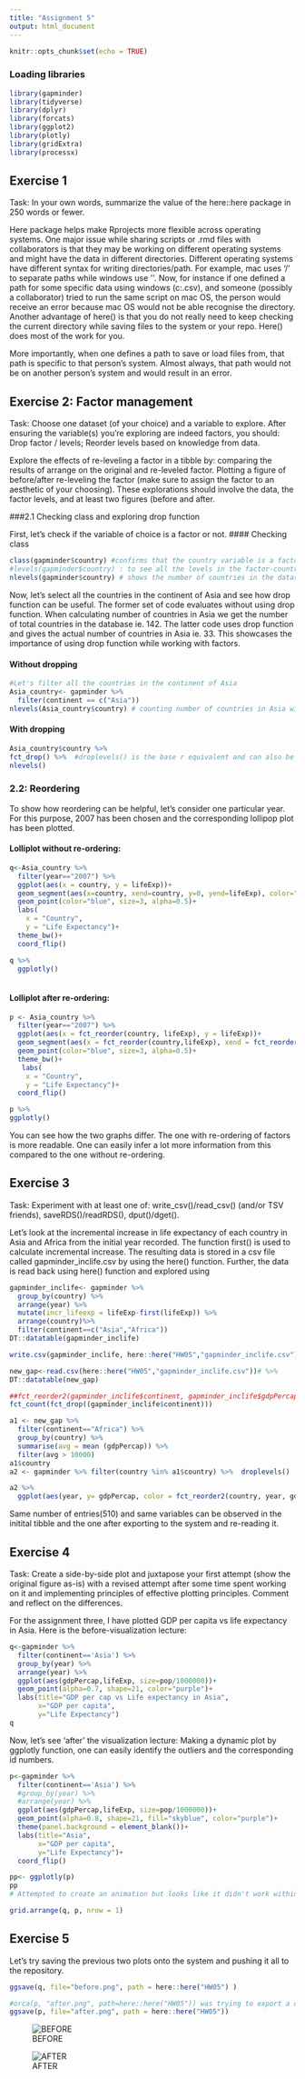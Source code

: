 ```yaml
---
title: "Assignment 5"
output: html_document
---
```


```r
knitr::opts_chunk$set(echo = TRUE)
```

### Loading libraries

```r
library(gapminder)
library(tidyverse)
library(dplyr)
library(forcats)
library(ggplot2)
library(plotly)
library(gridExtra)
library(processx)
```

## Exercise 1

Task: In your own words, summarize the value of the here::here package in 250 words or fewer.

Here package helps make Rprojects more flexible across operating systems. One major issue while sharing scripts or .rmd files with collaborators is that they may be working on different operating systems and might have the data in different directories. Different operating systems have different syntax for writing directories/path. For example, mac uses '/' to separate paths while windows use '\'. Now, for instance if one defined a path for some specific data using windows (c:\desktop\data\test.csv), and someone (possibly a collaborator) tried to run the same script on mac OS, the person would receive an error because mac OS would not be able recognise the directory. 
Another advantage of here() is that you do not really need to keep checking the current directory while saving files to the system or your repo. Here() does most of the work for you. 

More importantly, when one defines a path to save or load files from, that path is specific to that person’s system. Almost always, that path would not be on another person’s system and would result in an error. 





## Exercise 2: Factor management

Task: Choose one dataset (of your choice) and a variable to explore. After ensuring the variable(s) you’re exploring are indeed factors, you should:
Drop factor / levels;
Reorder levels based on knowledge from data.

Explore the effects of re-leveling a factor in a tibble by: comparing the results of arrange on the original and re-leveled factor.
Plotting a figure of before/after re-leveling the factor (make sure to assign the factor to an aesthetic of your choosing).
These explorations should involve the data, the factor levels, and at least two figures (before and after.


###2.1 Checking class and exploring drop function

First, let's check if the variable of choice is a factor or not.
#### Checking class
```r

class(gapminder$country) #confirms that the country variable is a factor
#levels(gapminder$country) : to see all the levels in the factor-country
nlevels(gapminder$country) # shows the number of countries in the dataset
```

Now, let's select all the countries in the continent of Asia and see how drop function can be useful. The former set of code evaluates without using drop function. When calculating number of countries in Asia  we get the number of total countries in the database ie. 142. The latter code uses drop function and gives the actual number of countries in Asia  ie. 33. This showcases the importance of using drop function while working with factors.   

#### Without dropping 
```r
#Let's filter all the countries in the continent of Asia
Asia_country<- gapminder %>% 
  filter(continent == c("Asia"))
nlevels(Asia_country$country) # counting number of countries in Asia without using the drp

```
#### With dropping
```r
Asia_country$country %>% 
fct_drop() %>%  #droplevels() is the base r equivalent and can also be used. 
nlevels()

```


### 2.2: Reordering

To show how reordering can be helpful, let's consider one particular year. For this purpose, 2007 has been chosen and the corresponding  lollipop plot has been plotted. 

#### Lolliplot without re-ordering:

```r
q<-Asia_country %>% 
  filter(year=="2007") %>% 
  ggplot(aes(x = country, y = lifeExp))+
  geom_segment(aes(x=country, xend=country, y=0, yend=lifeExp), color="skyblue")+
  geom_point(color="blue", size=3, alpha=0.5)+
  labs(
    x = "Country",
    y = "Life Expectancy")+
  theme_bw()+
  coord_flip()

q %>% 
  ggplotly()
  
```


#### Lolliplot after re-ordering:

```r
p <- Asia_country %>% 
  filter(year=="2007") %>% 
  ggplot(aes(x = fct_reorder(country, lifeExp), y = lifeExp))+
  geom_segment(aes(x = fct_reorder(country,lifeExp), xend = fct_reorder(country, lifeExp), y=0, yend=lifeExp), color="skyblue")+
  geom_point(color="blue", size=3, alpha=0.5)+
  theme_bw()+
   labs(
    x = "Country",
    y = "Life Expectancy")+
  coord_flip()

p %>%   
ggplotly()

```

You can see how the two graphs differ. The one with re-ordering of factors is more readable. One can easily infer a lot more information from this compared to the one without re-ordering. 


## Exercise 3

Task: Experiment with at least one of:
write_csv()/read_csv() (and/or TSV friends),
saveRDS()/readRDS(),
dput()/dget().


Let's look at the incremental increase in life expectancy of each country in Asia and Africa from the initial year recorded. The function first() is used to calculate incremental increase. The resulting data is stored in a csv file called gapminder_inclife.csv by using the here()  function. 
Further, the data is read back using here() function and explored using 
```r
gapminder_inclife<- gapminder %>%
  group_by(country) %>% 
  arrange(year) %>% 
  mutate(incr_lifeexp = lifeExp-first(lifeExp)) %>% 
  arrange(country)%>% 
  filter(continent==c("Asia","Africa"))
DT::datatable(gapminder_inclife)

write.csv(gapminder_inclife, here::here("HW05","gapminder_inclife.csv"))

new_gap<-read.csv(here::here("HW05","gapminder_inclife.csv"))# %>% 
DT::datatable(new_gap)

##fct_reorder2(gapminder_inclife$continent, gapminder_inclife$gdpPercap,min)
fct_count(fct_drop((gapminder_inclife$continent)))

a1 <- new_gap %>% 
  filter(continent=="Africa") %>%
  group_by(country) %>% 
  summarise(avg = mean (gdpPercap)) %>% 
  filter(avg > 10000)
a1$country
a2 <- gapminder %>% filter(country %in% a1$country) %>%  droplevels()

a2 %>% 
  ggplot(aes(year, y= gdpPercap, color = fct_reorder2(country, year, gdpPercap))) + geom_line() + geom_point()
```

Same number of entries(510) and same variables can be observed in the initital tibble and the one after exporting to the system and re-reading it. 


## Exercise 4

Task: Create a side-by-side plot and juxtapose your first attempt (show the original figure as-is) with a revised attempt after some time spent working on it and implementing principles of effective plotting principles. Comment and reflect on the differences.

For the assignment three, I have plotted GDP per capita vs life expectancy in Asia. Here is the before-visualization lecture: 
```r
q<-gapminder %>% 
  filter(continent=='Asia') %>%
  group_by(year) %>% 
  arrange(year) %>%
  ggplot(aes(gdpPercap,lifeExp, size=pop/1000000))+
  geom_point(alpha=0.7, shape=21, color="purple")+
  labs(title="GDP per cap vs Life expectancy in Asia",
       x="GDP per capita",
       y="Life Expectancy")
q
```


Now, let's see 'after' the visualization lecture:
Making a dynamic plot by ggplotly function, one can easily identify the outliers and the corresponding id numbers. 
```r
p<-gapminder %>% 
  filter(continent=='Asia') %>%
  #group_by(year) %>% 
  #arrange(year) %>% 
  ggplot(aes(gdpPercap,lifeExp, size=pop/1000000))+
  geom_point(alpha=0.8, shape=21, fill="skyblue", color="purple")+
  theme(panel.background = element_blank())+
  labs(title="Asia",
       x="GDP per capita",
       y="Life Expectancy")+
  coord_flip()

pp<- ggplotly(p)
pp
# Attempted to create an animation but looks like it didn't work within rmd. : plotly(frame = ~year, hoveinfo = "text",mode "markers")) chart_link = api_create(pp, filename="animations-mulitple-trace") chart_link
```

```r
grid.arrange(q, p, nrow = 1)
```

## Exercise 5

Let's try saving the previous two plots onto the system and pushing it all to the repository. 

```r
ggsave(q, file="before.png", path = here::here("HW05") )

#orca(p, "after.png", path=here::here("HW05")) was trying to export a dynamic graph, kinda failed.
ggsave(p, file="after.png", path = here::here("HW05"))

```

![BEFORE](https://stat545-ubc-hw-2019-20.github.io/stat545-hw-kushankb/HW05/before.png)

![AFTER](https://stat545-ubc-hw-2019-20.github.io/stat545-hw-kushankb/HW05/after.png)


